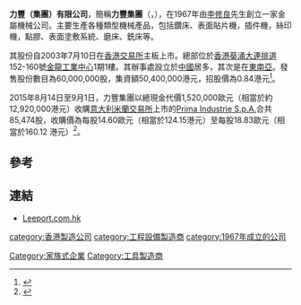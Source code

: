 '''力豐（集團）有限公司'''，簡稱'''力豐集團'''（'''{{lang-en|Leeport (Holdings) Limited}}'''，{{hkex|0387}}），在1967年由[[李修良|李修良]]先生創立一家金屬機械公司。主要生產各種類型機械產品，包括鑽床、表面貼片機，插件機，絲印機，點膠、表面塗敷系統、磨床、銑床等。

其股份自2003年7月10日在[[香港交易所|香港交易所]]主板上市。總部位於[[香港|香港]][[葵涌|葵涌]][[大連排道|大連排道]]152-160號[[金龍工業中心|金龍工業中心]]1期1樓。其辦事處設立於[[中國|中國]]居多，其次是在[[東南亞|東南亞]]。發售股份數目為60,000,000股，集資額50,400,000港元，招股價為0.84港元<ref>{{Cite web |url=http://www.infocastfn.com/victory_portal/IpoExpress/viewIpoInsight.asp?LangId=2&LNLId=524 |title=力豐集團提供招股資料 |accessdate=2011-12-29 |archive-date=2005-12-27 |archive-url=https://web.archive.org/web/20051227175826/http://www.infocastfn.com/victory_portal/IpoExpress/viewIpoInsight.asp?LangId=2&LNLId=524 |dead-url=no }}</ref>。

2015年8月14日至9月1日，力豐集團以總現金代價1,520,000歐元（相當於約12,920,000港元）收購[[意大利米蘭交易所|意大利米蘭交易所]]上市的[[Prima_Industrie_S.p.A.|Prima Industrie S.p.A.]]合共85,474股，收購價為每股14.60歐元（相當於124.15港元）至每股18.83歐元（相當於160.12 港元）<ref>{{Cite web |url=http://www.hkexnews.hk/listedco/listconews/sehk/2015/0902/LTN201509021717_C.pdf |title=須予披露交易 收購PRIMA INDUSTRIE S.P.A.之股份通告 |accessdate=2015-09-02 |archive-date=2015-09-06 |archive-url=https://web.archive.org/web/20150906035522/http://www.hkexnews.hk/listedco/listconews/sehk/2015/0902/LTN201509021717_C.pdf |dead-url=no }}</ref>。

==參考==
{{reflist}}

==連結==
*[http://www.leeport.com.hk Leeport.com.hk]{{Wayback|url=http://www.leeport.com.hk/ |date=20200227183954 }}

[[category:香港製造公司|category:香港製造公司]]
[[category:工程設備製造商|category:工程設備製造商]]
[[category:1967年成立的公司|category:1967年成立的公司]]
[[Category:家族式企業|Category:家族式企業]]
[[Category:工具製造商|Category:工具製造商]]